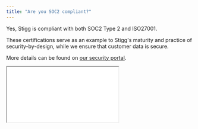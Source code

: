 ```yaml
---
title: "Are you SOC2 compliant?"
---
```


Yes, Stigg is compliant with both SOC2 Type 2 and ISO27001\. 

These certifications serve as an example to Stigg's maturity and practice of security-by-design, while we ensure that customer data is secure.

More details can be found on [our security portal](https://security.stigg.io/).

<div className="flex items-center">
 <iframe className="h-5 w-5" src="/images/6a956e3-image_2.png"/>
 <iframe src="/images/e90e6bb-image_3.png" />
</div>

